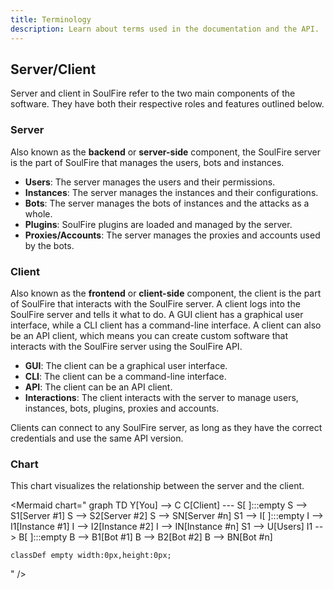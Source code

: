 ```yaml
---
title: Terminology
description: Learn about terms used in the documentation and the API.
---
```



## Server/Client

Server and client in SoulFire refer to the two main components of the software.
They have both their respective roles and features outlined below.

### Server

Also known as the **backend** or **server-side** component, the SoulFire server is the part of SoulFire that manages the users, bots and instances.

- **Users**: The server manages the users and their permissions.
- **Instances**: The server manages the instances and their configurations.
- **Bots**: The server manages the bots of instances and the attacks as a whole.
- **Plugins**: SoulFire plugins are loaded and managed by the server.
- **Proxies/Accounts**: The server manages the proxies and accounts used by the bots.

### Client

Also known as the **frontend** or **client-side** component, the client is the part of SoulFire that interacts with the SoulFire server.
A client logs into the SoulFire server and tells it what to do.
A GUI client has a graphical user interface, while a CLI client has a command-line interface.
A client can also be an API client, which means you can create custom software that interacts with the SoulFire server using the SoulFire API.

- **GUI**: The client can be a graphical user interface.
- **CLI**: The client can be a command-line interface.
- **API**: The client can be an API client.
- **Interactions**: The client interacts with the server to manage users, instances, bots, plugins, proxies and accounts.

Clients can connect to any SoulFire server, as long as they have the correct credentials and use the same API version.

### Chart

This chart visualizes the relationship between the server and the client.

<Mermaid chart="
graph TD
    Y[You] --> C
    C[Client] --- S[ ]:::empty
    S --> S1[Server #1]
    S --> S2[Server #2]
    S --> SN[Server #n]
    S1 --> I[ ]:::empty
    I --> I1[Instance #1]
    I --> I2[Instance #2]
    I --> IN[Instance #n]
    S1 --> U[Users]
    I1 --> B[ ]:::empty
    B --> B1[Bot #1]
    B --> B2[Bot #2]
    B --> BN[Bot #n]

    classDef empty width:0px,height:0px;
" />
